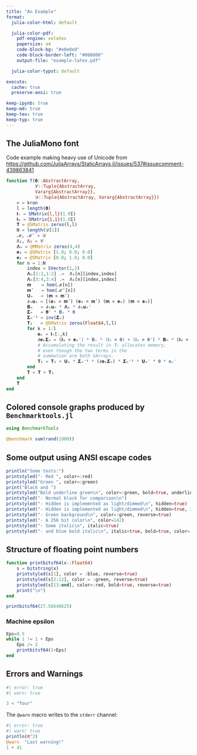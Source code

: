 ```yaml
---
title: "An Example"
format:
  julia-color-html: default

  julia-color-pdf:
    pdf-engine: xelatex
    papersize: a4
    code-block-bg: "#e0e0e0"
    code-block-border-left: "#008000"
    output-file: "example-latex.pdf"

  julia-color-typst: default

execute:
  cache: true
  preserve-ansi: true

keep-ipynb: true
keep-md: true
keep-tex: true
keep-typ: true
---
```


## The JuliaMono font


Code example making heavy use of Unicode from [https://github.com/JuliaArrays/StaticArrays.jl/issues/537#issuecomment-439863841](https://github.com/JuliaArrays/StaticArrays.jl/issues/537#issuecomment-439863841)


```julia
function T(𝛉::AbstractArray,
           𝒞::Tuple{AbstractArray,
           Vararg{AbstractArray}},
           𝒟::Tuple{AbstractArray, Vararg{AbstractArray}})
    ⊗ = kron
    l = length(𝛉)
    𝐈ₗ = SMatrix{l,l}(1.0I)
    𝐈ₘ = SMatrix{1,1}(1.0I)
    𝐓 = @SMatrix zeros(l,l)
    N = length(𝒟[1])
    ℳ, ℳʹ = 𝒟
    Λ₁, Λ₂ = 𝒞
    𝚲ₙ = @MMatrix zeros(4,4)
    𝐞₁ = @SMatrix [1.0; 0.0; 0.0]
    𝐞₂ = @SMatrix [0.0; 1.0; 0.0]
    for n = 1:N
        index = SVector(1,2)
        𝚲ₙ[1:2,1:2] .=  Λ₁[n][index,index]
        𝚲ₙ[3:4,3:4] .=  Λ₂[n][index,index]
        𝐦    = hom(ℳ[n])
        𝐦ʹ   = hom(ℳʹ[n])
        𝐔ₙ   = (𝐦 ⊗ 𝐦ʹ)
        ∂ₓ𝐮ₙ = [(𝐞₁ ⊗ 𝐦ʹ) (𝐞₂ ⊗ 𝐦ʹ) (𝐦 ⊗ 𝐞₁) (𝐦 ⊗ 𝐞₂)]
        𝐁ₙ   = ∂ₓ𝐮ₙ * 𝚲ₙ * ∂ₓ𝐮ₙ'
        𝚺ₙ   = 𝛉' * 𝐁ₙ * 𝛉
        𝚺ₙ⁻¹ = inv(𝚺ₙ)
        𝐓₁   = @SMatrix zeros(Float64,l,l)
        for k = 1:l
            𝐞ₖ = 𝐈ₗ[:,k]
            ∂𝐞ₖ𝚺ₙ = (𝐈ₘ ⊗ 𝐞ₖ') * 𝐁ₙ * (𝐈ₘ ⊗ 𝛉) + (𝐈ₘ ⊗ 𝛉') * 𝐁ₙ * (𝐈ₘ ⊗ 𝐞ₖ)
            # Accumulating the result in 𝐓₁ allocates memory,
            # even though the two terms in the
            # summation are both SArrays.
            𝐓₁ = 𝐓₁ + 𝐔ₙ * 𝚺ₙ⁻¹ * (∂𝐞ₖ𝚺ₙ) * 𝚺ₙ⁻¹ * 𝐔ₙ' * 𝛉 * 𝐞ₖ'
        end
        𝐓 = 𝐓 + 𝐓₁
    end
    𝐓
end
```



## Colored console graphs produced by `Benchmarktools.jl`

```julia
using BenchmarkTools

@benchmark sum(rand(1000))
```

## Some output using ANSI escape codes

```julia
println("Some tests:")
printstyled("- Red ", color=:red)
printstyled("Green ", color=:green)
print("Black and ")
printstyled("Bold underline green\n", color=:green, bold=true, underline=true)
printstyled("- Normal black for comparison\n")
printstyled("- Hidden is implemented as light/dimmed\n", hidden=true)
printstyled("- Hidden is implemented as light/dimmed\n", hidden=true, italic=true)
printstyled("- Green background\n", color=:green, reverse=true)
printstyled("- A 256 bit color\n", color=142)
printstyled("- Some italic\n", italic=true)
printstyled("- and blue bold italic\n", italic=true, bold=true, color=:blue)
```

## Structure of floating point numbers

```julia
function printbitsf64(x::Float64)
    s = bitstring(x)
    printstyled(s[1], color = :blue, reverse=true)
    printstyled(s[2:12], color = :green, reverse=true)
    printstyled(s[13:end], color=:red, bold=true, reverse=true)
    print("\n")
end

printbitsf64(27.56640625)
```

### Machine epsilon

```julia
Eps=0.5
while 1 != 1 + Eps
    Eps /= 2
    printbitsf64(1+Eps)
end
```


## Errors and Warnings

```julia
#| error: true
#| warn: true

3 < "four"
```

The `@warn` macro writes to the `stderr` channel:

```julia
#| error: true
#| warn: true
println(π^2)
@warn  "Last warning!"
1 + 41
```

